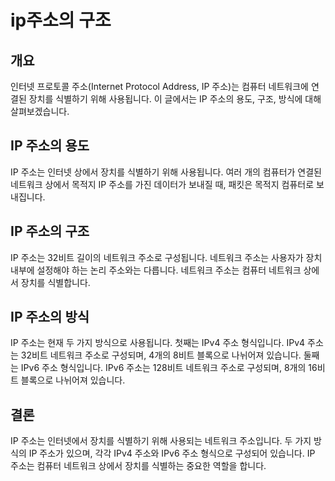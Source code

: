 # ip주소의 구조

## 개요

인터넷 프로토콜 주소(Internet Protocol Address, IP 주소)는 컴퓨터 네트워크에 연결된 장치를 식별하기 위해 사용됩니다. 이 글에서는 IP 주소의 용도, 구조, 방식에 대해 살펴보겠습니다.

## IP 주소의 용도

IP 주소는 인터넷 상에서 장치를 식별하기 위해 사용됩니다. 여러 개의 컴퓨터가 연결된 네트워크 상에서 목적지 IP 주소를 가진 데이터가 보내질 때, 패킷은 목적지 컴퓨터로 보내집니다.

## IP 주소의 구조

IP 주소는 32비트 길이의 네트워크 주소로 구성됩니다. 네트워크 주소는 사용자가 장치 내부에 설정해야 하는 논리 주소와는 다릅니다. 네트워크 주소는 컴퓨터 네트워크 상에서 장치를 식별합니다.

## IP 주소의 방식

IP 주소는 현재 두 가지 방식으로 사용됩니다. 첫째는 IPv4 주소 형식입니다. IPv4 주소는 32비트 네트워크 주소로 구성되며, 4개의 8비트 블록으로 나뉘어져 있습니다. 둘째는 IPv6 주소 형식입니다. IPv6 주소는 128비트 네트워크 주소로 구성되며, 8개의 16비트 블록으로 나뉘어져 있습니다.

## 결론

IP 주소는 인터넷에서 장치를 식별하기 위해 사용되는 네트워크 주소입니다. 두 가지 방식의 IP 주소가 있으며, 각각 IPv4 주소와 IPv6 주소 형식으로 구성되어 있습니다. IP 주소는 컴퓨터 네트워크 상에서 장치를 식별하는 중요한 역할을 합니다.